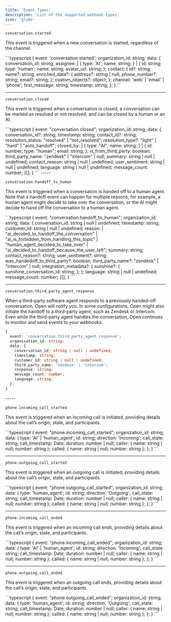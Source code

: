 ```yaml
---
title: 'Event Types'
description: 'List of the supported webhook types'
icon: 'globe'
---
```


`conversation.started`

This event is triggered when a new conversation is started, regardless of the channel.

<Accordion title="Sample Payload">
```typescript
{
  event: 'conversation.started';
  organization_id: string;
  data: {
    conversation_id: string;
    assignee:
    | {
      type: 'AI';
      name: string;
    }
    | {
      id: string;
      type: 'human';
      name: string;
      avatar_url: string;
    };
    contact: {
      id?: string;
      name?: string;
      enriched_data?: {
        address?: string | null;
        phone_number?: string;
        email?: string;
      };
      custom_objects?: object;
    };
    channel: 'web' | 'email' | 'phone';
    first_message: string;
    timestamp: string;
  };
}
```
</Accordion>

---

`conversation.closed`

This event is triggered when a conversation is closed, a conversation can be marked as resolved or not resolved, and can be closed by a human or an AI.

<Accordion title="Sample Payload">
```typescript
{
    event: "conversation.closed";
    organization_id: string;
    data: {
        conversation_id?: string;
        timestamp: string;
        contact_id?: string;
        resolution_status: "resolved" | "not_resolved";
        resolution_type?: "light" | "hard" | "auto_handoff";
        closed_by:
        | {
            type: "AI";
            name: string;
        }
        | {
            id: number;
            type: "human";
            email: string;
        };
        is_from_third_party: boolean;
        third_party_name: "zendesk" | "intercom" | null;
        summary: string | null | undefined;
        contact_reason: string | null | undefined;
        user_sentiment: string | null | undefined;
        language: string | null | undefined;
        message_count: number;
    }[];
}
```
</Accordion>
-----

`conversation.handoff_to_human`

This event is triggered when a conversation is handed off to a human agent. Note that a handoff event can happen for multiple reasons; for example, a human agent might decide to take over the conversation, or the AI might decide to hand off the conversation to a human agent.

<Accordion title="Sample Payload">
```typescript
{
    event: "conversation.handoff_to_human";
    organization_id: string;
    data: {
        conversation_id: string | null | undefined;
        timestamp: string;
        customer_id: string | null | undefined;
        reason:
        | "ai_decided_to_handoff_the_conversation" 
        | "ai_is_forbidden_from_handling_this_topic" 
        | "human_agent_decided_to_take_over" 
        | "ai_decided_to_handoff_because_the_user_left";
        summary: string;
        contact_reason?: string;
        user_sentiment?: string;
        was_handedoff_to_third_party?: boolean;
        third_party_name?: "zendesk" | "intercom" | null;
        integration_metadata?: {
           sunshine?: {
             sunshine_conversation_id: string;
           };
        };
        language: string | null | undefined;
        message_count: number;
    }[];
}
```
</Accordion>

---

`conversation.third_party_agent_response`

When a third-party software agent responds to a previously handed-off conversation, Open will notify you. In some configurations, Open might also initiate the handoff to a third-party agent, such as Zendesk or Intercom. Even while the third-party agent handles the conversation, Open continues to monitor and send events to your webhooks.

<Accordion title="Sample Payload">

```typescript
{
  event: 'conversation.third_party_agent_response';
  organization_id: string;
  data: {
    conversation_id: string | null | undefined;
    timestamp: string;
    customer_id: string | null | undefined;
    third_party_name: 'zendesk' | 'intercom';
    response: string;
    message_count: number;
    language: string;
  };
}
```
</Accordion>
-----

`phone.incoming_call_started`

This event is triggered when an incoming call is initiated, providing details about the call’s origin, state, and participants.

<Accordion title="Sample Payload">
```typescript
{
    event: "phone.incoming_call_started";
    organization_id: string;
    data: {
    type: 'AI' | 'human_agent';
    id: string;
    direction: 'Incoming';
    call_state: string; 
    call_timestamp: Date;
    duration: number | null; 
    caller: { name: string | null; number: string }; 
    called: { name: string | null; number: string };
  };
}
```
</Accordion>

---

`phone.outgoing_call_started`

This event is triggered when an outgoing call is initiated, providing details about the call’s origin, state, and participants.

<Accordion title="Sample Payload">
```typescript
{
    event: "phone.outgoing_call_started";
    organization_id: string;
    data: {
    type: 'human_agent';
    id: string;
    direction: 'Outgoing';
    call_state: string; 
    call_timestamp: Date;
    duration: number | null; 
    caller: { name: string | null; number: string }; 
    called: { name: string | null; number: string };
  };
}
```
</Accordion>

---


`phone.incoming_call_ended`

This event is triggered when an incoming call ends, providing details about the call’s origin, state, and participants.

<Accordion title="Sample Payload">
```typescript
{
    event: "phone.incoming_call_ended";
    organization_id: string;
    data: {
    type: 'AI' | 'human_agent';
    id: string;
    direction: 'Incoming';
    call_state: string; 
    call_timestamp: Date;
    duration: number | null; 
    caller: { name: string | null; number: string }; 
    called: { name: string | null; number: string };
  };
}
```
</Accordion>

---

`phone.outgoing_call_ended`

This event is triggered when an outgoing call ends, providing details about the call’s origin, state, and participants.

<Accordion title="Sample Payload">
```typescript
{
    event: "phone.outgoing_call_ended";
    organization_id: string;
    data: {
    type: 'human_agent';
    id: string;
    direction: 'Outgoing';
    call_state: string; 
    call_timestamp: Date;
    duration: number | null; 
    caller: { name: string | null; number: string }; 
    called: { name: string | null; number: string };
  };
}
```
</Accordion>
